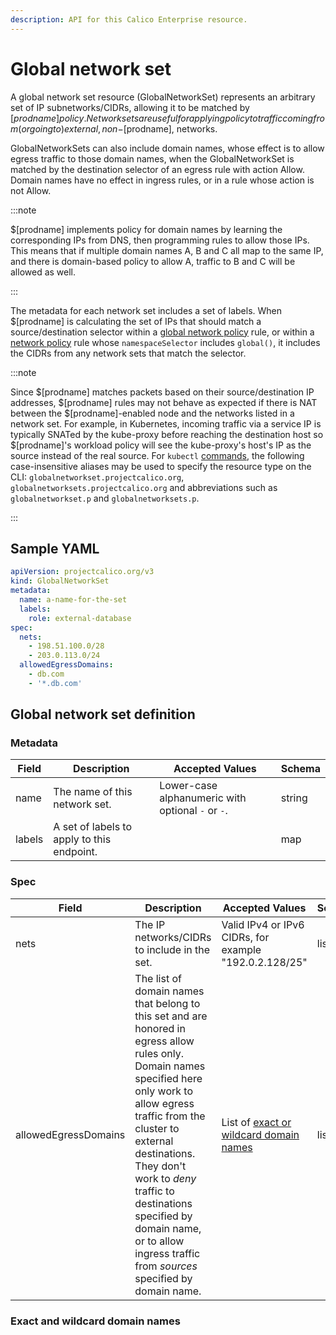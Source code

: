 ```yaml
---
description: API for this Calico Enterprise resource.
---
```


# Global network set


A global network set resource (GlobalNetworkSet) represents an arbitrary set of IP subnetworks/CIDRs,
allowing it to be matched by $[prodname] policy. Network sets are useful for applying policy to traffic
coming from (or going to) external, non-$[prodname], networks.

GlobalNetworkSets can also include domain names, whose effect is to allow egress traffic to those
domain names, when the GlobalNetworkSet is matched by the destination selector of an egress rule
with action Allow. Domain names have no effect in ingress rules, or in a rule whose action is not
Allow.

:::note

$[prodname] implements policy for domain names by learning the
corresponding IPs from DNS, then programming rules to allow those IPs. This means that
if multiple domain names A, B and C all map to the same IP, and there is domain-based
policy to allow A, traffic to B and C will be allowed as well.

:::

The metadata for each network set includes a set of labels. When $[prodname] is calculating the set of
IPs that should match a source/destination selector within a
[global network policy](globalnetworkpolicy.mdx) rule, or within a
[network policy](networkpolicy.mdx) rule whose `namespaceSelector` includes `global()`, it includes
the CIDRs from any network sets that match the selector.

:::note

Since $[prodname] matches packets based on their source/destination IP addresses,
$[prodname] rules may not behave as expected if there is NAT between the $[prodname]-enabled node and the
networks listed in a network set. For example, in Kubernetes, incoming traffic via a service IP is
typically SNATed by the kube-proxy before reaching the destination host so $[prodname]'s workload
policy will see the kube-proxy's host's IP as the source instead of the real source.
For `kubectl` [commands](https://kubernetes.io/docs/reference/kubectl/overview/), the following case-insensitive aliases
may be used to specify the resource type on the CLI:
`globalnetworkset.projectcalico.org`, `globalnetworksets.projectcalico.org` and abbreviations such as
`globalnetworkset.p` and `globalnetworksets.p`.

:::

## Sample YAML

```yaml
apiVersion: projectcalico.org/v3
kind: GlobalNetworkSet
metadata:
  name: a-name-for-the-set
  labels:
    role: external-database
spec:
  nets:
    - 198.51.100.0/28
    - 203.0.113.0/24
  allowedEgressDomains:
    - db.com
    - '*.db.com'
```

## Global network set definition

### Metadata

| Field  | Description                                | Accepted Values                                   | Schema |
| ------ | ------------------------------------------ | ------------------------------------------------- | ------ |
| name   | The name of this network set.              | Lower-case alphanumeric with optional `-` or `-`. | string |
| labels | A set of labels to apply to this endpoint. |                                                   | map    |

### Spec

| Field                | Description                                                                                                                                                                                                                                                                                                                                            | Accepted Values                                                            | Schema | Default |
| -------------------- | ------------------------------------------------------------------------------------------------------------------------------------------------------------------------------------------------------------------------------------------------------------------------------------------------------------------------------------------------------ | -------------------------------------------------------------------------- | ------ | ------- |
| nets                 | The IP networks/CIDRs to include in the set.                                                                                                                                                                                                                                                                                                           | Valid IPv4 or IPv6 CIDRs, for example "192.0.2.128/25"                     | list   |         |
| allowedEgressDomains | The list of domain names that belong to this set and are honored in egress allow rules only. Domain names specified here only work to allow egress traffic from the cluster to external destinations. They don't work to _deny_ traffic to destinations specified by domain name, or to allow ingress traffic from _sources_ specified by domain name. | List of [exact or wildcard domain names](#exact-and-wildcard-domain-names) | list   |         |

### Exact and wildcard domain names

<DomainNames />
